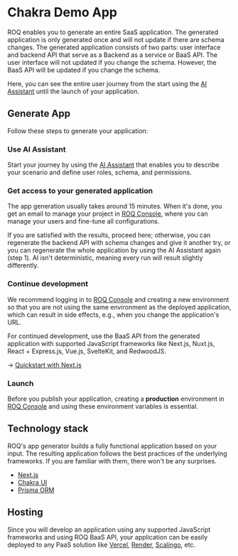 
# Chakra Demo App

ROQ enables you to generate an entire SaaS application. The generated application is only generated once and will not update if there are schema changes. The generated application consists of two parts: user interface and backend API that serve as a Backend as a service or BaaS API. The user interface will not updated if you change the schema. However, the BaaS API will be updated if you change the schema.

Here, you can see the entire user journey from the start using the [AI Assistant](https://app.roq.dev/) until the launch of your application. 


## Generate App

Follow these steps to generate your application:

<Steps>

### Use AI Assistant

Start your journey by using the [AI Assistant](https://app.roq.dev/) that enables you to describe your scenario and define user roles, schema, and permissions.

### Get access to your generated application

The app generation usually takes around 15 minutes. When it's done, you get an email to manage your project in [ROQ Console](https://console.roq.tech/), where you can manage your users and fine-tune all configurations. 

If you are satisfied with the results, proceed here; otherwise, you can regenerate the backend API with schema changes and give it another try, or you can regenerate the whole application by using the AI Assistant again (step 1). AI isn't deterministic, meaning every run will result slightly differently.

### Continue development

We recommend logging in to [ROQ Console](https://console.roq.tech/) and creating a new environment so that you are not using the same environment as the deployed application, which can result in side effects, e.g., when you change the application's URL.

For continued development, use the BaaS API from the generated application with supported JavaScript frameworks like Next.js, Nuxt.js, React + Express.js, Vue.js, SvelteKit, and RedwoodJS. 

→️ [Quickstart with Next.js](/next-js)

### Launch

Before you publish your application, creating a **production** environment in [ROQ Console](https://console.roq.tech/) and using these environment variables is essential.

</Steps>

## Technology stack

ROQ's app generator builds a fully functional application based on your input. The resulting application follows the best practices of the
underlying frameworks. If you are familiar with them, there won't be any surprises.

* [Next.js](https://nextjs.org/)
* [Chakra UI](https://chakra-ui.com/)
* [Prisma ORM](https://www.prisma.io/)

## Hosting

Since you will develop an application using any supported JavaScript frameworks and using ROQ BaaS API, your application can be easily deployed to any PaaS solution like [Vercel](https://vercel.com/), [Render](https://render.com/), [Scalingo](https://scalingo.com/), etc.
